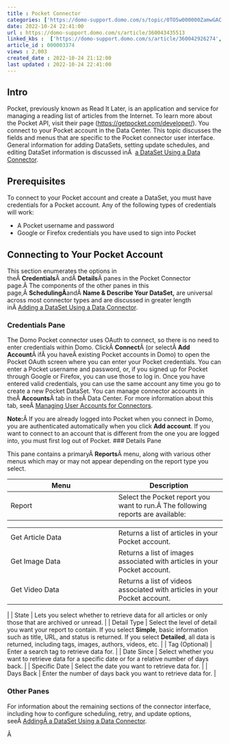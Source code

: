 ```yaml
---
title : Pocket Connector
categories: ['https://domo-support.domo.com/s/topic/0TO5w000000ZamwGAC']
date: 2022-10-24 22:41:00
url : https://domo-support.domo.com/s/article/360043435513
linked_kbs :  ['https://domo-support.domo.com/s/article/360042926274', 'https://domo-support.domo.com/s/knowledge-base', 'https://domo-support.domo.com/s/article/360042925494', 'https://domo-support.domo.com/s/article/360043429953', 'https://domo-support.domo.com/s/article/360042926054', 'https://domo-support.domo.com/s/article/360043435513', 'https://domo-support.domo.com/s/article/360043429933', 'https://domo-support.domo.com/s/article/360043429693', 'https://domo-support.domo.com/s/topic/0TO5w000000ZamwGAC', 'https://domo-support.domo.com/s/article/360043429913']
article_id : 000003374
views : 2,003
created_date : 2022-10-24 21:12:00
last updated : 2022-10-24 22:41:00
---
```




Intro
-----


Pocket, previously known as Read It Later, is an application and service for managing a reading list of articles from the Internet. To learn more about the Pocket API, visit their page ([https://getpocket.com/developer/](https://getpocket.com/developer/ "https://getpocket.com/developer/")).
You connect to your Pocket account in the Data Center. This topic discusses the fields and menus that are specific to the Pocket connector user interface. General information for adding DataSets, setting update schedules, and editing DataSet information is discussed inÂ  [a DataSet Using a Data Connector](..\adding_a_dataset_using_a_connector\index.html "Adding a DataSet Using a Data Connector").


Prerequisites
-------------


To connect to your Pocket account and create a DataSet, you must have credentials for a Pocket account. Any of the following types of credentials will work:



* A Pocket username and password
* Google or Firefox credentials you have used to sign into Pocket


Connecting to Your Pocket Account
---------------------------------


This section enumerates the options in theÂ **Credentials**Â andÂ **Details**Â panes in the Pocket Connector page.Â The components of the other panes in this page,Â **SchedulingÂ**andÂ **Name & Describe Your DataSet,** are universal across most connector types and are discussed in greater length inÂ [Adding a DataSet Using a Data Connector](..\adding_a_dataset_using_a_connector\index.html "Adding a DataSet Using a Data Connector").


### Credentials Pane


The Domo Pocket connector uses OAuth to connect, so there is no need to enter credentials within Domo. ClickÂ **Connect**Â (or selectÂ **Add Account**Â ifÂ you haveÂ existing Pocket accounts in Domo) to open the Pocket OAuth screen where you can enter your Pocket credentials. You can enter a Pocket username and password, or, if you signed up for Pocket through Google or Firefox, you can use those to log in. Once you have entered valid credentials, you can use the same account any time you go to create a new Pocket DataSet. You can manage connector accounts in theÂ **Accounts**Â tab in theÂ Data Center. For more information about this tab, seeÂ [Managing User Accounts for Connectors](..\managing_user_accounts_for_connectors\index.html "Managing User Accounts for Connectors").


**Note:**Â If you are already logged into Pocket when you connect in Domo, you are authenticated automatically when you click **Add account**. If you want to connect to an account that is different from the one you are logged into, you must first log out of Pocket.
### Details Pane


This pane contains a primaryÂ **Reports**Â menu, along with various other menus which may or may not appear depending on the report type you select.




| Menu | Description |
| --- | --- |
| Report | Select the Pocket report you want to run.Â The following reports are available:

|  |  |
| --- | --- |
| Get Article Data | Returns a list of articles in your Pocket account. |
| Get Image Data | Returns a list of images associated with articles in your Pocket account. |
| Get Video Data | Returns a list of videos associated with articles in your Pocket account. |

 |
| State | Lets you select whether to retrieve data for all articles or only those that are archived or unread. |
| Detail Type | Select the level of detail you want your report to contain. If you select **Simple**, basic information such as title, URL, and status is returned. If you select **Detailed**, all data is returned, including tags, images, authors, videos, etc. |
| Tag (Optional) | Enter a search tag to retrieve data for. |
| Date Since | Select whether you want to retrieve data for a specific date or for a relative number of days back. |
| Specific Date | Select the date you want to retrieve data for. |
| Days Back | Enter the number of days back you want to retrieve data for. |


### Other Panes


For information about the remaining sections of the connector interface, including how to configure scheduling, retry, and update options, seeÂ [AddingÂ a DataSet Using a Data Connector](..\adding_a_dataset_using_a_connector\index.html "Adding a DataSet Using a Data Connector").


Â